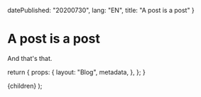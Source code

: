 
  datePublished: "20200730",
  lang: "EN",
  title: "A post is a post"
}

# A post is a post

And that's that.

  return {
    props: {
      layout: "Blog",
      metadata,
    },
  };
}

  <BlogPost metadata={metadata}>{children}</BlogPost>
);
